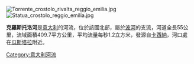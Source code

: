 [[Image:Torrente_crostolo_rivalta_reggio_emilia.jpg|thumb]]
[[Image:Statua_crostolo_reggio_emilia.jpg|thumb]]

'''克羅斯托洛河'''是[[意大利|意大利]]的河流，位於該國北部，屬於[[波河|波河]]的支流，河道全長55公里，流域面積409.7平方公里，平均流量每秒1.2立方米，發源自[[卡西納|卡西納]]，河口處在[[瓜斯塔拉|瓜斯塔拉]]附近。

{{Italy-geo-stub}}
[[Category:意大利河流|Category:意大利河流]]